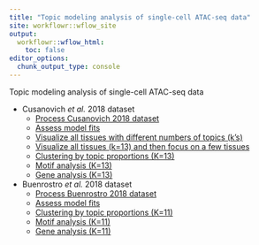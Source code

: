 ```yaml
---
title: "Topic modeling analysis of single-cell ATAC-seq data"
site: workflowr::wflow_site
output:
  workflowr::wflow_html:
    toc: false
editor_options:
  chunk_output_type: console
---
```


Topic modeling analysis of single-cell ATAC-seq data

* Cusanovich *et al.* 2018 dataset
    - [Process Cusanovich 2018 dataset](process_data_Cusanovich2018.html)
    - [Assess model fits](assess_fits_Cusanovich2018.html)
    - [Visualize all tissues with different numbers of topics (k's)](compare_different_k_Cusanovich2018.html)
    - [Visualize all tissues (k=13) and then focus on a few tissues](plots_Cusanovich2018.html)
    - [Clustering by topic proportions (K=13)](clusters_Cusanovich2018_k13.html)
    - [Motif analysis (K=13)](motif_analysis_Cusanovich2018.html)
    - [Gene analysis (K=13)](gene_analysis_Cusanovich2018.html)

* Buenrostro *et al.* 2018 dataset
    - [Process Buenrostro 2018 dataset](process_data_Buenrostro2018.html)
    - [Assess model fits](assess_fits_Buenrostro2018_Chen2019pipeline.html)
    - [Clustering by topic proportions (K=11)](clusters_Buenrostro2018_k11_Chen2019pipeline.html)
    - [Motif analysis (K=11)](motif_analysis_Buenrostro2018_Chen2019pipeline.html)
    - [Gene analysis (K=11)](gene_analysis_Buenrostro2018_Chen2019pipeline.html)
